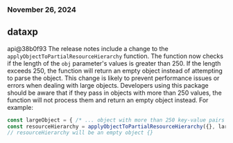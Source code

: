 ### November 26, 2024
## dataxp

api@38b0f93
The release notes include a change to the `applyObjectToPartialResourceHierarchy` function. The function now checks if the length of the `obj` parameter's values is greater than 250. If the length exceeds 250, the function will return an empty object instead of attempting to parse the object. This change is likely to prevent performance issues or errors when dealing with large objects. Developers using this package should be aware that if they pass in objects with more than 250 values, the function will not process them and return an empty object instead. For example:

```typescript
const largeObject = { /* ... object with more than 250 key-value pairs */ };
const resourceHierarchy = applyObjectToPartialResourceHierarchy({}, largeObject);
// resourceHierarchy will be an empty object {}
```